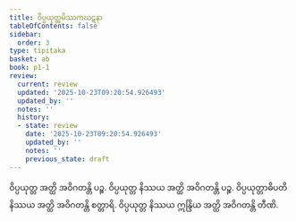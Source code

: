 ```yaml
---
title: ဝိပ္ပယုတ္တမိဿကဃဋနာ
tableOfContents: false
sidebar:
  order: 3
type: tipitaka
basket: ab
book: p1-1
review:
  current: review
  updated: '2025-10-23T09:20:54.926493'
  updated_by: ''
  notes: ''
  history:
  - state: review
    date: '2025-10-23T09:20:54.926493'
    updated_by: ''
    notes: ''
    previous_state: draft
---
```



<ReviewStatus review={frontmatter.review} showDetails={true} />

<HypothesisAnnotation frontmatter={frontmatter} />

<DynamicBreadcrumb />

<Division number="376" book="p1-1" e="ch" v="36" p="122">

<Paragraph number="1135" book="p1-1">
ဝိပ္ပယုတ္တ အတ္ထိ အဝိဂတန္တိ ပဉ္စ. ဝိပ္ပယုတ္တ နိဿယ အတ္ထိ အဝိဂတန္တိ ပဉ္စ. ဝိပ္ပယုတ္တာဓိပတိ နိဿယ အတ္ထိ အဝိဂတန္တိ စတ္တာရိ. ဝိပ္ပယုတ္တ နိဿယ ဣန္ဒြိယ အတ္ထိ အဝိဂတန္တိ တီဏိ.
</Paragraph>
</Division>